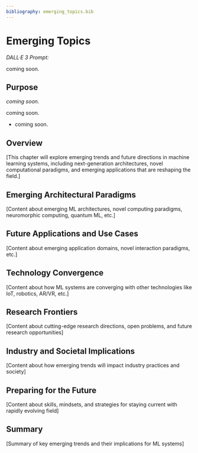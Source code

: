 ```yaml
---
bibliography: emerging_topics.bib
---
```


# Emerging Topics

::: {layout-narrow}
::: {.column-margin}
*DALL·E 3 Prompt:*
:::

coming soon.

:::

## Purpose {.unnumbered}

_coming soon._

coming soon.

:::{.callout-tip title="Learning Objectives"}

- coming soon.

:::

## Overview {#sec-emerging-topics-overview-f2b5}

[This chapter will explore emerging trends and future directions in machine learning systems, including next-generation architectures, novel computational paradigms, and emerging applications that are reshaping the field.]

## Emerging Architectural Paradigms {#sec-emerging-topics-emerging-architectural-paradigms-b909}

[Content about emerging ML architectures, novel computing paradigms, neuromorphic computing, quantum ML, etc.]

## Future Applications and Use Cases {#sec-emerging-topics-future-applications-use-cases-d2d4}

[Content about emerging application domains, novel interaction paradigms, etc.]

## Technology Convergence {#sec-emerging-topics-technology-convergence-ba7a}

[Content about how ML systems are converging with other technologies like IoT, robotics, AR/VR, etc.]

## Research Frontiers {#sec-emerging-topics-research-frontiers-71c6}

[Content about cutting-edge research directions, open problems, and future research opportunities]

## Industry and Societal Implications {#sec-emerging-topics-industry-societal-implications-2aba}

[Content about how emerging trends will impact industry practices and society]

## Preparing for the Future {#sec-emerging-topics-preparing-future-18dc}

[Content about skills, mindsets, and strategies for staying current with rapidly evolving field]

## Summary {#sec-emerging-topics-summary-e7de}

[Summary of key emerging trends and their implications for ML systems]
